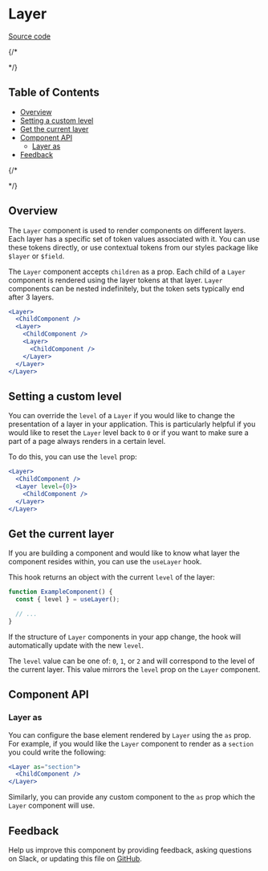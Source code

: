 
# Layer

[Source code](https://github.com/carbon-design-system/carbon/tree/main/packages/react/src/components/Layer)

{/* <!-- prettier-ignore-start -->
<!-- START doctoc generated TOC please keep comment here to allow auto update -->
<!-- DON'T EDIT THIS SECTION, INSTEAD RE-RUN doctoc TO UPDATE --> */}
## Table of Contents

- [Overview](#overview)
- [Setting a custom level](#setting-a-custom-level)
- [Get the current layer](#get-the-current-layer)
- [Component API](#component-api)
  - [Layer as](#layer-as)
- [Feedback](#feedback)

{/* <!-- END doctoc generated TOC please keep comment here to allow auto update -->
<!-- prettier-ignore-end --> */}

## Overview

The `Layer` component is used to render components on different layers. Each
layer has a specific set of token values associated with it. You can use these
tokens directly, or use contextual tokens from our styles package like `$layer`
or `$field`.

<Canvas>
  <Story id="components-layer--default" />
</Canvas>


The `Layer` component accepts `children` as a prop. Each child of a `Layer`
component is rendered using the layer tokens at that layer. `Layer` components
can be nested indefinitely, but the token sets typically end after 3 layers.

```jsx
<Layer>
  <ChildComponent />
  <Layer>
    <ChildComponent />
    <Layer>
      <ChildComponent />
    </Layer>
  </Layer>
</Layer>
```

## Setting a custom level

You can override the `level` of a `Layer` if you would like to change the presentation of a layer in your application. This is particularly helpful if you would like to reset the `Layer` level back to `0` or if you want to make sure a part of a page always renders in a certain level.

To do this, you can use the `level` prop:

```jsx
<Layer>
  <ChildComponent />
  <Layer level={0}>
    <ChildComponent />
  </Layer>
</Layer>
```

## Get the current layer

If you are building a component and would like to know what layer the component
resides within, you can use the `useLayer` hook.

This hook returns an object with the current `level` of the layer:

```jsx
function ExampleComponent() {
  const { level } = useLayer();

  // ...
}
```

If the structure of `Layer` components in your app change, the hook will automatically update with the new `level`.

The `level` value can be one of: `0`, `1`, or `2` and will correspond to the level of
the current layer. This value mirrors the `level` prop on the `Layer` component.

## Component API

<ArgsTable />

### Layer as

You can configure the base element rendered by `Layer` using the `as` prop. For
example, if you would like the `Layer` component to render as a `section` you
could write the following:

```jsx
<Layer as="section">
  <ChildComponent />
</Layer>
```

Similarly, you can provide any custom component to the `as` prop which the
`Layer` component will use.

## Feedback

Help us improve this component by providing feedback, asking questions on Slack,
or updating this file on
[GitHub](https://github.com/carbon-design-system/carbon/edit/main/packages/carbon-react/src/components/Layer/Layer.mdx).
